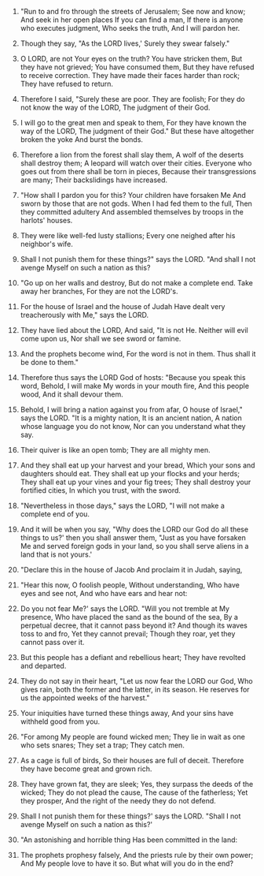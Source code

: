 
1. "Run to and fro through the streets of Jerusalem; See now and know; And seek in her open places If you can find a man, If there is anyone who executes judgment, Who seeks the truth, And I will pardon her.

2. Though they say, "As the LORD lives,' Surely they swear falsely."

3. O LORD, are not Your eyes on the truth? You have stricken them, But they have not grieved; You have consumed them, But they have refused to receive correction. They have made their faces harder than rock; They have refused to return.

4. Therefore I said, "Surely these are poor. They are foolish; For they do not know the way of the LORD, The judgment of their God.

5. I will go to the great men and speak to them, For they have known the way of the LORD, The judgment of their God." But these have altogether broken the yoke And burst the bonds.

6. Therefore a lion from the forest shall slay them, A wolf of the deserts shall destroy them; A leopard will watch over their cities. Everyone who goes out from there shall be torn in pieces, Because their transgressions are many; Their backslidings have increased.

7. "How shall I pardon you for this? Your children have forsaken Me And sworn by those that are not gods. When I had fed them to the full, Then they committed adultery And assembled themselves by troops in the harlots' houses.

8. They were like well-fed lusty stallions; Every one neighed after his neighbor's wife.

9. Shall I not punish them for these things?" says the LORD. "And shall I not avenge Myself on such a nation as this?

10. "Go up on her walls and destroy, But do not make a complete end. Take away her branches, For they are not the LORD's.

11. For the house of Israel and the house of Judah Have dealt very treacherously with Me," says the LORD.

12. They have lied about the LORD, And said, "It is not He. Neither will evil come upon us, Nor shall we see sword or famine.

13. And the prophets become wind, For the word is not in them. Thus shall it be done to them."

14. Therefore thus says the LORD God of hosts: "Because you speak this word, Behold, I will make My words in your mouth fire, And this people wood, And it shall devour them.

15. Behold, I will bring a nation against you from afar, O house of Israel," says the LORD. "It is a mighty nation, It is an ancient nation, A nation whose language you do not know, Nor can you understand what they say.

16. Their quiver is like an open tomb; They are all mighty men.

17. And they shall eat up your harvest and your bread, Which your sons and daughters should eat. They shall eat up your flocks and your herds; They shall eat up your vines and your fig trees; They shall destroy your fortified cities, In which you trust, with the sword.

18. "Nevertheless in those days," says the LORD, "I will not make a complete end of you.

19. And it will be when you say, "Why does the LORD our God do all these things to us?' then you shall answer them, "Just as you have forsaken Me and served foreign gods in your land, so you shall serve aliens in a land that is not yours.'

20. "Declare this in the house of Jacob And proclaim it in Judah, saying,

21. "Hear this now, O foolish people, Without understanding, Who have eyes and see not, And who have ears and hear not:

22. Do you not fear Me?' says the LORD. "Will you not tremble at My presence, Who have placed the sand as the bound of the sea, By a perpetual decree, that it cannot pass beyond it? And though its waves toss to and fro, Yet they cannot prevail; Though they roar, yet they cannot pass over it.

23. But this people has a defiant and rebellious heart; They have revolted and departed.

24. They do not say in their heart, "Let us now fear the LORD our God, Who gives rain, both the former and the latter, in its season. He reserves for us the appointed weeks of the harvest."

25. Your iniquities have turned these things away, And your sins have withheld good from you.

26. "For among My people are found wicked men; They lie in wait as one who sets snares; They set a trap; They catch men.

27. As a cage is full of birds, So their houses are full of deceit. Therefore they have become great and grown rich.

28. They have grown fat, they are sleek; Yes, they surpass the deeds of the wicked; They do not plead the cause, The cause of the fatherless; Yet they prosper, And the right of the needy they do not defend.

29. Shall I not punish them for these things?' says the LORD. "Shall I not avenge Myself on such a nation as this?'

30. "An astonishing and horrible thing Has been committed in the land:

31. The prophets prophesy falsely, And the priests rule by their own power; And My people love to have it so. But what will you do in the end?


